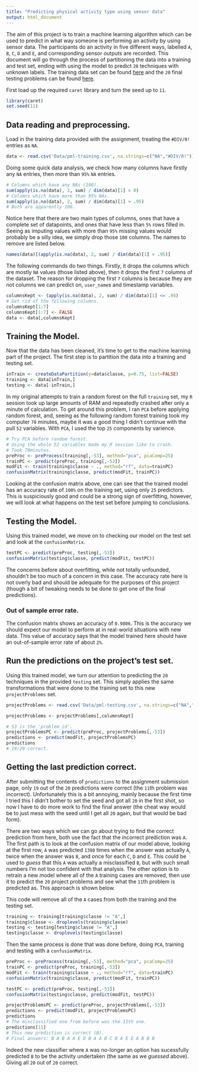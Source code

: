 ```yaml
---
title: "Predicting physical activity type using sensor data"
output: html_document
---
```

The aim of this project is to train a machine learning algorithm which can be used to predict in what way someone is performing an activity by using sensor data.
The participants do an activity in five different ways, labelled `A`, `B`, `C`, `D` and `E`, and corresponding sensor outputs are recorded.
This document will go through the process of partitioning the data into a training and test set, ending with using the model to predict `20` techniques with unknown labels.
The training data set can be found [here](https://d396qusza40orc.cloudfront.net/predmachlearn/pml-training.csv) and the `20` final testing problems can be found [here](https://d396qusza40orc.cloudfront.net/predmachlearn/pml-testing.csv).

First load up the required `caret` library and turn the seed up to `11`.

```r
library(caret)
set.seed(11)
```

## Data reading and preprocessing.
Load in the training data provided with the assignment, treating the `#DIV/0!` entries as `NA`.

```r
data <- read.csv('Data/pml-training.csv', na.strings=c("NA","#DIV/0!"))
```

Doing some quick data analysis, we check how many columns have firstly any `NA` entries, then more than `95%` `NA` entries.

```r
# Columns which have any NAs (100).
sum(apply(is.na(data), 2, sum) / dim(data)[1] > 0)
# Columns which have more than 95% NAs.
sum(apply(is.na(data), 2, sum) / dim(data)[1] > .95)
# Both are apparently 100.
```

Notice here that there are two main types of columns, ones that have a complete set of datapoints, and ones that have less than `5%` rows filled in.
Seeing as imputing values with more than `95%` missing values would probably be a silly idea, we simply drop those `100` columns.
The names to remove are listed below.

```r
names(data)[(apply(is.na(data), 2, sum) / dim(data)[1] > .95)]
```

The following commands do two things.
Firstly, it drops the columns which are mostly `NA` values (those listed above), then it drops the first `7` columns of the dataset.
The reason for dropping the first `7` columns is because they are not columns we can predict on, `user_name`s and timestamp variables.

```r
columnsKept <- (apply(is.na(data), 2, sum) / dim(data)[1] <= .95)
# Get rid of the following columns.
columnsKept[1:7]
columnsKept[1:7] <- FALSE
data <- data[,columnsKept]
```

## Training the Model.
Now that the data has been cleaned, it's time to get to the machine learning part of the project.
The first step is to partition the data into a training and testing set.

```r
inTrain <- createDataPartition(y=data$classe, p=0.75, list=FALSE)
training <- data[inTrain,]
testing <- data[-inTrain,]
```

In my original attempts to train a random forest on the full `training` set, my `R` session took up large amounts of RAM and repeatedly crashed after only a minute of calculation.
To get around this problem, I ran `PCA` before applying random forest, and, seeing as the following random forest training took my computer `70` minutes, maybe it was a good thing I didn't continue with the pull `52` variables.
With `PCA`, I used the top `25` components by varience.

```r
# Try PCA before random forest.
# Using the whole 52 variables made my R session like to crash.
# Took 70minutes.
preProc <- preProcess(training[,-53], method="pca", pcaComp=25)
trainPC <- predict(preProc, training[,-53])
modFit <- train(training$classe ~ ., method="rf", data=trainPC)
confusionMatrix(training$classe, predict(modFit, trainPC))
```

Looking at the confusion matrix above, one can see that the trained model has an accuracy rate of `100%` on the training set, using only `25` predictors.
This is suspiciously good and could be a strong sign of overfitting, however, we will look at what happens on the test set before jumping to conclusions.

## Testing the Model.
Using this trained model, we move on to checking our model on the test set and look at the `confusionMatrix`.

```r
testPC <- predict(preProc, testing[,-53])
confusionMatrix(testing$classe, predict(modFit, testPC))
```

The concerns before about overfitting, while not totally unfounded, shouldn't be too much of a concern in this case.
The accuracy rate here is not overly bad and should be adequate for the purposes of this project (though a bit of tweaking needs to be done to get one of the final predictions).

### Out of sample error rate.
The confusion matrix shows an accuracy of `0.9806`.
This is the accuracy we should expect our model to perform at in real-world situations with new data.
This value of accuracy says that the model trained here should have an out-of-sample error rate of about `2%`.

## Run the predictions on the project's test set.
Using this trained model, we turn our attention to predicting the `20` techniques in the provided `testing` set.
This simply applies the same transformations that were done to the training set to this new `projectProblems` set.

```r
projectProblems <- read.csv('Data/pml-testing.csv', na.strings=c("NA","#DIV/0!"))

projectProblems <- projectProblems[,columnsKept]

# 53 is the 'problem_id'.
projectProblemsPC <- predict(preProc, projectProblems[,-53])
predictions <- predict(modFit, projectProblemsPC)
predictions
# 19/20 correct.
```

## Getting the last prediction correct.
After submitting the contents of `predictions` to the assignment submission page, only `19` out of the `20` predictions were correct (the `11`th problem was incorrect).
Unfortunately this is a bit annoying, mainly because the first time I tried this I didn't bother to set the seed and got all `20` in the first shot, so now I have to do more work to find the final answer (the cheat way would be to just mess with the seed until I get all `20` again, but that would be bad form).

There are two ways which we can go about trying to find the correct prediction from here, both use the fact that the incorrect prediction was `A`.
The first path is to look at the confusion matrix of our model above, looking at the first row, `A` was predicted `1390` times when the answer was actually `A`, twice when the answer was `B`, and once for each `C`, `D` and `E`.
This could be used to *guess* that this `A` was actually a misclassified `B`, but with such small numbers I'm not too confident with that analysis.
The other option is to retrain a new model where all of the `A` training cases are removed, then use it to predict the `20` project problems and see what the `11`th problem is predicted as.
This approach is shown below.

This code will remove all of the `A` cases from both the training and the testing set.

```r
training <- training[training$classe != "A",]
training$classe <- droplevels(training$classe)
testing <- testing[testing$classe != "A",]
testing$classe <- droplevels(testing$classe)
```

Then the same process is done that was done before, doing `PCA`, training and testing with a `confusionMatrix`.

```r
preProc <- preProcess(training[,-53], method="pca", pcaComp=25)
trainPC <- predict(preProc, training[,-53])
modFit <- train(training$classe ~ ., method="rf", data=trainPC)
confusionMatrix(training$classe, predict(modFit, trainPC))
```
```r
testPC <- predict(preProc, testing[,-53])
confusionMatrix(testing$classe, predict(modFit, testPC))
```
```r
projectProblemsPC <- predict(preProc, projectProblems[,-53])
predictions <- predict(modFit, projectProblemsPC)
predictions
# The misclassified one from before was the 11th one.
predictions[11]
# This new prediction is correct (B).
# Final answers: B A B A A E D B A A B C B A E E A B B B
```

Indeed the new classifier where `A` was no-longer an option has sucessfully predicted `B` to be the activity undertaken (the same as we *guessed* above).
Giving all `20` out of `20` correct.
